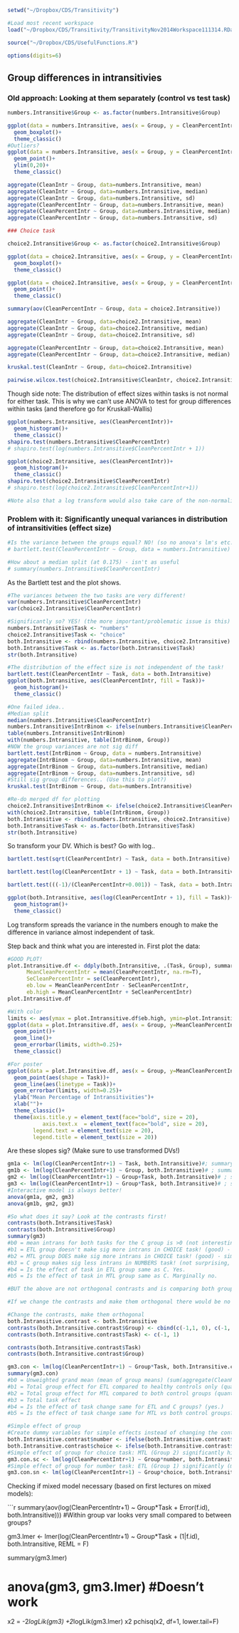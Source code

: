 
```r
setwd("~/Dropbox/CDS/Transitivity")

#Load most recent workspace
load("~/Dropbox/CDS/Transitivity/TransitivityNov2014Workspace111314.RData")

source("~/Dropbox/CDS/UsefulFunctions.R")

options(digits=6)

```

Group differences in intransitivies
--------------------------------------------------------

### Old approach: Looking at them separately (control vs test task)

```r
numbers.Intransitive$Group <- as.factor(numbers.Intransitive$Group)

ggplot(data = numbers.Intransitive, aes(x = Group, y = CleanPercentIntr))+
  geom_boxplot()+
  theme_classic()
#Outliers?
ggplot(data = numbers.Intransitive, aes(x = Group, y = CleanPercentIntr))+
  geom_point()+
  ylim(0,20)+
  theme_classic()

aggregate(CleanIntr ~ Group, data=numbers.Intransitive, mean)
aggregate(CleanIntr ~ Group, data=numbers.Intransitive, median)
aggregate(CleanIntr ~ Group, data=numbers.Intransitive, sd)
aggregate(CleanPercentIntr ~ Group, data=numbers.Intransitive, mean)
aggregate(CleanPercentIntr ~ Group, data=numbers.Intransitive, median)
aggregate(CleanPercentIntr ~ Group, data=numbers.Intransitive, sd)

### Choice task

choice2.Intransitive$Group <- as.factor(choice2.Intransitive$Group)

ggplot(data = choice2.Intransitive, aes(x = Group, y = CleanPercentIntr))+
  geom_boxplot()+
  theme_classic()

ggplot(data = choice2.Intransitive, aes(x = Group, y = CleanPercentIntr))+
  geom_point()+
  theme_classic()

summary(aov(CleanPercentIntr ~ Group, data = choice2.Intransitive))

aggregate(CleanIntr ~ Group, data=choice2.Intransitive, mean)
aggregate(CleanIntr ~ Group, data=choice2.Intransitive, median)
aggregate(CleanIntr ~ Group, data=choice2.Intransitive, sd)

aggregate(CleanPercentIntr ~ Group, data=choice2.Intransitive, mean)
aggregate(CleanPercentIntr ~ Group, data=choice2.Intransitive, median)

kruskal.test(CleanIntr ~ Group, data=choice2.Intransitive)

pairwise.wilcox.test(choice2.Intransitive$CleanIntr, choice2.Intransitive$Group, p.adj="bonferroni", exact=F)
```

Though side note: The distribution of effect sizes within tasks is not normal for either task. This is why we can't use ANOVA to test for group differences within tasks (and therefore go for Kruskall-Wallis)

```r
ggplot(numbers.Intransitive, aes(CleanPercentIntr))+
  geom_histogram()+
  theme_classic()
shapiro.test(numbers.Intransitive$CleanPercentIntr)
# shapiro.test(log(numbers.Intransitive$CleanPercentIntr + 1))

ggplot(choice2.Intransitive, aes(CleanPercentIntr))+
  geom_histogram()+
  theme_classic()
shapiro.test(choice2.Intransitive$CleanPercentIntr)
# shapiro.test(log(choice2.Intransitive$CleanPercentIntr+1))

#Note also that a log transform would also take care of the non-normality for the choice task but not the test task. Basically haven't found a way to make sure that they have "equal" variances. But can at least transform (as below) to make them marginally independent of task.
```

### Problem with it: Significantly unequal variances in distribution of intransitivities (effect size)

```r
#Is the variance between the groups equal? NO! (so no anova's lm's etc. This is not the big problem though)
# bartlett.test(CleanPercentIntr ~ Group, data = numbers.Intransitive)

#How about a median split (at 0.175) - isn't as useful
# summary(numbers.Intransitive$CleanPercentIntr)
```

As the Bartlett test and the plot shows.

```r
#The variances between the two tasks are very different!
var(numbers.Intransitive$CleanPercentIntr)
var(choice2.Intransitive$CleanPercentIntr)

#Significantly so? YES! (the more important/problematic issue is this)
numbers.Intransitive$Task <- "numbers"
choice2.Intransitive$Task <- "choice"
both.Intransitive <- rbind(numbers.Intransitive, choice2.Intransitive)
both.Intransitive$Task <- as.factor(both.Intransitive$Task)
str(both.Intransitive)

#The distribution of the effect size is not independent of the task!
bartlett.test(CleanPercentIntr ~ Task, data = both.Intransitive)
ggplot(both.Intransitive, aes(CleanPercentIntr, fill = Task))+
  geom_histogram()+
  theme_classic()
```

``` r
#One failed idea..
#Median split
median(numbers.Intransitive$CleanPercentIntr)
numbers.Intransitive$IntrBinom <- ifelse(numbers.Intransitive$CleanPercentIntr > median(numbers.Intransitive$CleanPercentIntr), 1, ifelse(numbers.Intransitive$CleanPercentIntr < median(numbers.Intransitive$CleanPercentIntr), 0, ifelse(numbers.Intransitive$CleanPercentIntr == median(numbers.Intransitive$CleanPercentIntr), 1, NA)))
table(numbers.Intransitive$IntrBinom)
with(numbers.Intransitive, table(IntrBinom, Group))
#NOW the group variances are not sig diff
bartlett.test(IntrBinom ~ Group, data = numbers.Intransitive)
aggregate(IntrBinom ~ Group, data=numbers.Intransitive, mean)
aggregate(IntrBinom ~ Group, data=numbers.Intransitive, median)
aggregate(IntrBinom ~ Group, data=numbers.Intransitive, sd)
#Still sig group differences.. (Use this to plot?)
kruskal.test(IntrBinom ~ Group, data=numbers.Intransitive)

#Re-do merged df for plotting
choice2.Intransitive$IntrBinom <- ifelse(choice2.Intransitive$CleanPercentIntr > median(choice2.Intransitive$CleanPercentIntr), 1, ifelse(choice2.Intransitive$CleanPercentIntr < median(choice2.Intransitive$CleanPercentIntr), 0, ifelse(choice2.Intransitive$CleanPercentIntr == median(choice2.Intransitive$CleanPercentIntr), 1, NA)))
with(choice2.Intransitive, table(IntrBinom, Group))
both.Intransitive <- rbind(numbers.Intransitive, choice2.Intransitive)
both.Intransitive$Task <- as.factor(both.Intransitive$Task)
str(both.Intransitive)
```

So transform your DV. Which is best? Go with log..

```r
bartlett.test(sqrt(CleanPercentIntr) ~ Task, data = both.Intransitive) #marginal

bartlett.test(log(CleanPercentIntr + 1) ~ Task, data = both.Intransitive) #even less marginal

bartlett.test(((-1)/(CleanPercentIntr+0.001)) ~ Task, data = both.Intransitive) #Doesn't work

ggplot(both.Intransitive, aes(log(CleanPercentIntr + 1), fill = Task))+
  geom_histogram()+
  theme_classic()
```

Log transform spreads the variance in the numbers enough to make the difference in variance almost independent of task.

Step back and think what you are interested in. First plot the data:

```r
#GOOD PLOT!
plot.Intransitive.df <- ddply(both.Intransitive, .(Task, Group), summarise,
      MeanCleanPercentIntr = mean(CleanPercentIntr, na.rm=T),
      SeCleanPercentIntr = se(CleanPercentIntr),
      eb.low = MeanCleanPercentIntr - SeCleanPercentIntr,
      eb.high = MeanCleanPercentIntr + SeCleanPercentIntr)
plot.Intransitive.df

#With color
limits <- aes(ymax = plot.Intransitive.df$eb.high, ymin=plot.Intransitive.df$eb.low)
ggplot(data = plot.Intransitive.df, aes(x = Group, y=MeanCleanPercentIntr, group = Task, col = Task))+
  geom_point()+
  geom_line()+
  geom_errorbar(limits, width=0.25)+
  theme_classic()

#For poster
ggplot(data = plot.Intransitive.df, aes(x = Group, y=MeanCleanPercentIntr, group = Task))+
  geom_point(aes(shape = Task))+
  geom_line(aes(linetype = Task))+
  geom_errorbar(limits, width=0.25)+
  ylab("Mean Percentage of Intransitivities")+
  xlab("")+
  theme_classic()+
  theme(axis.title.y = element_text(face="bold", size = 20),
           axis.text.x  = element_text(face="bold", size = 20),
        legend.text = element_text(size = 20),
        legend.title = element_text(size = 20))
```

Are these slopes sig? (Make sure to use transformed DVs!)

```r
gm1a <- lm(log(CleanPercentIntr+1) ~ Task, both.Intransitive)#; summary(gm1a)
gm1b <- lm(log(CleanPercentIntr+1) ~ Group, both.Intransitive)# ; summary(gm1b)
gm2 <- lm(log(CleanPercentIntr+1) ~ Group+Task, both.Intransitive)# ; summary(gm2)
gm3 <- lm(log(CleanPercentIntr+1) ~ Group*Task, both.Intransitive)# ; summary(gm3)
#Interactive model is always better!
anova(gm1a, gm2, gm3)
anova(gm1b, gm2, gm3)

#So what does it say? Look at the contrasts first!
contrasts(both.Intransitive$Task) 
contrasts(both.Intransitive$Group)
summary(gm3)
#b0 = mean intrans for both tasks for the C group is >0 (not interesting)
#b1 = ETL group doesn't make sig more intrans in CHOICE task! (good) - simple effect
#b2 = MTL group DOES make sig more intrans in CHOICE task! (good) - simple effect
#b3 = C group makes sig less intrans in NUMBERS task! (not surprising, easy task)
#b4 = Is the effect of task in ETL group same as C. Yes.
#b5 = Is the effect of task in MTL group same as C. Marginally no. 

#BUT the above are not orthogonal contrasts and is comparing both groups to Healthy controls only!

#If we change the contrasts and make them orthogonal there would be no overlapping variance (and seems like answer our question of interest perhaps slightly more indirectly but possibly more fully). We would first compare the ETL group to the C group and then the MTL group to BOTH CONTROL GROUPS!

#Change the contrasts, make them orthogonal
both.Intransitive.contrast <- both.Intransitive
contrasts(both.Intransitive.contrast$Group) <- cbind(c(-1,1, 0), c(-1, -1, 2))
contrasts(both.Intransitive.contrast$Task) <- c(-1, 1)

contrasts(both.Intransitive.contrast$Task)
contrasts(both.Intransitive.contrast$Group)

gm3.con <- lm(log(CleanPercentIntr+1) ~ Group*Task, both.Intransitive.contrast) 
summary(gm3.con)
#b0 = Unweighted grand mean (mean of group means) (sum(aggregate(CleanPercentIntr ~ Group, both.Intransitive.contrast, mean)[,2])/3)
#b1 = Total group effect for ETL compared to healthy controls only (quantified)
#b2 = Total group effect for MTL compared to both control groups (quantified)
#b3 = Total task effect
#b4 = Is the effect of task change same for ETL and C groups? (yes.)
#b5 = Is the effect of task change same for MTL vs both control groups? (No!)

#Simple effect of group 
#Create dummy variables for simple effects instead of changing the contrast in the df
both.Intransitive.contrast$number <- ifelse(both.Intransitive.contrast$Task == "numbers",1,0)
both.Intransitive.contrast$choice <- ifelse(both.Intransitive.contrast$Task == "choice",1,0)
#Simple effect of group for choice task: MTL (Group 2) significantly higher!
gm3.con.sc <- lm(log(CleanPercentIntr+1) ~ Group*number, both.Intransitive.contrast); summary(gm3.con.sc) 
#Simple effect of group for number task: ETL (Group 1) significantly (marg?) higher
gm3.con.sn <- lm(log(CleanPercentIntr+1) ~ Group*choice, both.Intransitive.contrast); summary(gm3.con.sn) 
```

Checking if mixed model necessary (based on first lectures on mixed models): 

```r
summary(aov(log(CleanPercentIntr+1) ~ Group*Task + Error(f.id), both.Intransitive)))
#Within group var looks very small compared to between groups?

gm3.lmer <- lmer(log(CleanPercentIntr+1) ~ Group*Task + (1|f.id), both.Intransitive, REML = F)

summary(gm3.lmer)

# anova(gm3, gm3.lmer) #Doesn't work

x2 = -2*logLik(gm3) +2*logLik(gm3.lmer)
x2
pchisq(x2, df=1, lower.tail=F)

